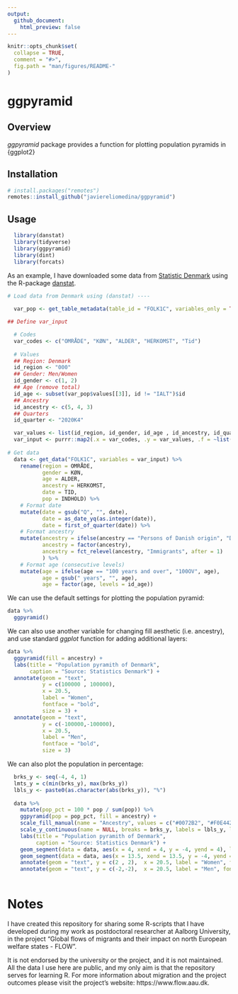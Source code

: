 ```yaml
---
output:
  github_document:
    html_preview: false
---
```


```r

knitr::opts_chunk$set(
  collapse = TRUE,
  comment = "#>",
  fig.path = "man/figures/README-"
)

```

# ggpyramid

## Overview

*ggpyramid* package provides a function for plotting population pyramids in {ggplot2}

## Installation

```r

# install.packages("remotes")
remotes::install_github("javiereliomedina/ggpyramid")

```

## Usage

```r

  library(danstat) 
  library(tidyverse)
  library(ggpyramid)
  library(dint)
  library(forcats)

```

As an example, I have downloaded some data from [Statistic Denmark](https://www.dst.dk/en) using the R-package [danstat](https://cran.r-project.org/web/packages/danstat/vignettes/Introduction_to_danstat.html).  

```r

# Load data from Denmark using (danstat) ----
  
  var_pop <- get_table_metadata(table_id = "FOLK1C", variables_only = TRUE)

## Define var_input

  # Codes
  var_codes <- c("OMRÅDE", "KØN", "ALDER", "HERKOMST", "Tid")
  
  # Values
  ## Region: Denmark
  id_region <- "000"
  ## Gender: Men/Women
  id_gender <- c(1, 2)
  ## Age (remove total)
  id_age <- subset(var_pop$values[[3]], id != "IALT")$id
  ## Ancestry
  id_ancestry <- c(5, 4, 3)
  ## Quarters
  id_quarter <- "2020K4"

  var_values <- list(id_region, id_gender, id_age , id_ancestry, id_quarter)
  var_input <- purrr::map2(.x = var_codes, .y = var_values, .f = ~list(code = .x, values = .y))
    
# Get data 
  data <- get_data("FOLK1C", variables = var_input) %>% 
    rename(region = OMRÅDE,
           gender = KØN,
           age = ALDER,
           ancestry = HERKOMST,
           date = TID, 
           pop = INDHOLD) %>% 
    # Format date
    mutate(date = gsub("Q", "", date),
           date = as_date_yq(as.integer(date)),
           date = first_of_quarter(date)) %>% 
    # Format ancestry 
    mutate(ancestry = ifelse(ancestry == "Persons of Danish origin", "Danish", ancestry),
           ancestry = factor(ancestry), 
           ancestry = fct_relevel(ancestry, "Immigrants", after = 1)
           ) %>% 
    # Format age (consecutive levels)  
    mutate(age = ifelse(age == "100 years and over", "100OV", age),
           age = gsub(" years", "", age),
           age = factor(age, levels = id_age))

```

We can use the default settings for plotting the population pyramid: 

```r

data %>% 
  ggpyramid() 

```

We can also use another variable for changing fill aesthetic (i.e. ancestry), and use standard *ggplot* function for adding additional layers: 

```r

data %>% 
  ggpyramid(fill = ancestry) +
  labs(title = "Population pyramith of Denmark",
       caption = "Source: Statistics Denmark") + 
  annotate(geom = "text",
           y = c(100000 , 100000),
           x = 20.5,
           label = "Women",
           fontface = "bold",
           size = 3) +
  annotate(geom = "text",
           y = c(-100000,-100000),
           x = 20.5,
           label = "Men",
           fontface = "bold",
           size = 3)

```
We can also plot the population in percentage:

```r

  brks_y <- seq(-4, 4, 1)
  lmts_y = c(min(brks_y), max(brks_y))
  lbls_y <- paste0(as.character(abs(brks_y)), "%")
  
  data %>% 
    mutate(pop_pct = 100 * pop / sum(pop)) %>% 
    ggpyramid(pop = pop_pct, fill = ancestry) +
    scale_fill_manual(name = "Ancestry", values = c("#0072B2", "#F0E442", "#D55E00")) +
    scale_y_continuous(name = NULL, breaks = brks_y, labels = lbls_y, limits = lmts_y) +
    labs(title = "Population pyramith of Denmark",
         caption = "Source: Statistics Denmark") + 
    geom_segment(data = data, aes(x = 4, xend = 4, y = -4, yend = 4), linetype = "dashed") +
    geom_segment(data = data, aes(x = 13.5, xend = 13.5, y = -4, yend = 4), linetype = "dashed") +
    annotate(geom = "text", y = c(2 , 2),  x = 20.5, label = "Women", fontface = "bold", size = 3) +
    annotate(geom = "text", y = c(-2,-2),  x = 20.5, label = "Men", fontface = "bold", size = 3)
  
```
# Notes

I have created this repository for sharing some R-scripts that I have developed during my work as postdoctoral researcher at Aalborg University, in the project "Global flows of migrants and their impact on north European welfare states - FLOW".

It is not endorsed by the university or the project, and it is not maintained. All the data I use here are public, and my only aim is that the repository serves for learning R. For more information about migration and the project outcomes please visit the project’s website: https://www.flow.aau.dk. 
